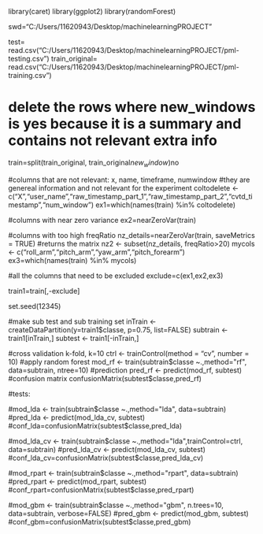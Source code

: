 library(caret)
library(ggplot2)
library(randomForest)

swd="C:/Users/11620943/Desktop/machinelearningPROJECT"

test= read.csv("C:/Users/11620943/Desktop/machinelearningPROJECT/pml-testing.csv")
train_original= read.csv("C:/Users/11620943/Desktop/machinelearningPROJECT/pml-training.csv")

# delete the rows where new_windows is yes because it is a summary and contains not relevant extra info
train=split(train_original, train_original$new_window)$no  

#columns that are not relevant: x, name, timeframe, numwindow
#they are genereal information and not relevant for the experiment
coltodelete <- c("X","user_name","raw_timestamp_part_1","raw_timestamp_part_2","cvtd_timestamp","num_window")
ex1=which(names(train) %in% coltodelete)

#columns with near zero variance
ex2=nearZeroVar(train)

#columns with too high freqRatio
nz_details=nearZeroVar(train, saveMetrics = TRUE)  #returns the matrix
nz2 <- subset(nz_details, freqRatio>20)
mycols <- c("roll_arm","pitch_arm","yaw_arm","pitch_forearm")
ex3=which(names(train) %in% mycols)

#all the columns that need to be excluded
exclude=c(ex1,ex2,ex3)

train1=train[,-exclude]

set.seed(12345)

#make sub test and sub training set
inTrain <- createDataPartition(y=train1$classe, p=0.75, list=FALSE) 
subtrain <- train1[inTrain,]
subtest <- train1[-inTrain,]

#cross validation k-fold, k=10
ctrl <- trainControl(method = "cv", number = 10)
#apply random forest
mod_rf <- train(subtrain$classe ~.,method="rf", data=subtrain, ntree=10)
#prediction
pred_rf <- predict(mod_rf, subtest)
#confusion matrix
confusionMatrix(subtest$classe,pred_rf)

#tests:

#mod_lda <- train(subtrain$classe ~.,method="lda", data=subtrain) 
#pred_lda <- predict(mod_lda_cv, subtest)
#conf_lda=confusionMatrix(subtest$classe,pred_lda)


#mod_lda_cv <- train(subtrain$classe ~.,method="lda",trainControl=ctrl, data=subtrain) 
#pred_lda_cv <- predict(mod_lda_cv, subtest)
#conf_lda_cv=confusionMatrix(subtest$classe,pred_lda_cv)


#mod_rpart <- train(subtrain$classe ~.,method="rpart", data=subtrain)
#pred_rpart <- predict(mod_rpart, subtest)
#conf_rpart=confusionMatrix(subtest$classe,pred_rpart)


#mod_gbm <- train(subtrain$classe ~.,method="gbm", n.trees=10, data=subtrain, verbose=FALSE)
#pred_gbm <- predict(mod_gbm, subtest)
#conf_gbm=confusionMatrix(subtest$classe,pred_gbm)
